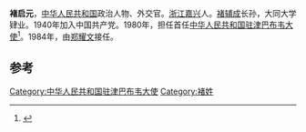 '''褚启元'''，[[中华人民共和国|中华人民共和国]]政治人物、外交官。[[浙江|浙江]][[嘉兴|嘉兴]]人。[[褚辅成|褚辅成]]长孙，大同大学肄业。1940年加入中国共产党。1980年，担任首任[[中国驻津巴布韦大使列表|中华人民共和国驻津巴布韦大使]]<ref>{{cite web|author=中华人民共和国外交部|title=中国驻津巴布韦历任大使|url=http://www.mfa.gov.cn/chn/pds/ziliao/wjrw/2167/2170/t9193.htm|publisher=中华人民共和国外交部|accessdate=2012-03-09}}</ref>。1984年，由[[郑耀文|郑耀文]]接任。

== 参考 ==
{{reflist}}
{{start box}}
{{s-dip}}
{{succession box|首任|[[郑耀文|郑耀文]]|[[中国驻津巴布韦大使列表|中华人民共和国驻津巴布韦大使]]|1980年6月-1984年12月}}
{{end box}}
{{中国政治人物小作品}}

[[Category:中华人民共和国驻津巴布韦大使|Category:中华人民共和国驻津巴布韦大使]]
[[Category:褚姓|Category:褚姓]]